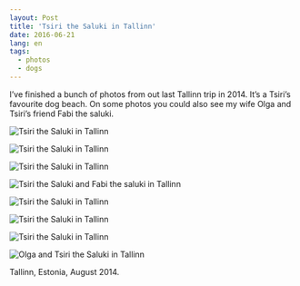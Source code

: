 ```yaml
---
layout: Post
title: 'Tsiri the Saluki in Tallinn'
date: 2016-06-21
lang: en
tags:
  - photos
  - dogs
---
```


I’ve finished a bunch of photos from out last Tallinn trip in 2014. It’s a Tsiri’s favourite dog beach. On some photos you could also see my wife Olga and Tsiri’s friend Fabi the saluki.

![Tsiri the Saluki in Tallinn](photo://2014-08-15_1671_Artem_Sapegin)

![Tsiri the Saluki in Tallinn](photo://2014-08-15_1645_Artem_Sapegin)

![Tsiri the Saluki in Tallinn](photo://2014-08-15_1718_Artem_Sapegin)

![Tsiri the Saluki and Fabi the saluki in Tallinn](photo://2014-08-15_1780_Artem_Sapegin)

![Tsiri the Saluki in Tallinn](photo://2014-08-18_2177_Artem_Sapegin)

![Tsiri the Saluki in Tallinn](photo://2014-08-18_2256_Artem_Sapegin)

![Tsiri the Saluki in Tallinn](photo://2014-08-18_2310_Artem_Sapegin)

![Olga and Tsiri the Saluki in Tallinn](photo://2014-08-15_1828_Artem_Sapegin)

Tallinn, Estonia, August 2014.
